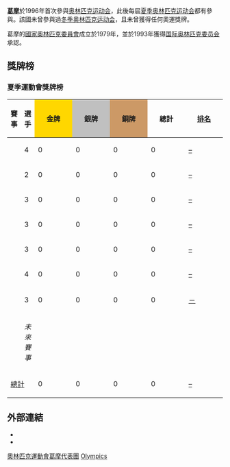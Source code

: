 {{Infobox Country Olympics|NOC=COM}}
'''[[葛摩|葛摩]]'''於1996年首次參與[[奥林匹克运动会|奥林匹克运动会]]，此後每屆[[夏季奥林匹克运动会|夏季奥林匹克运动会]]都有參與。該國未曾參與過[[冬季奥林匹克运动会|冬季奥林匹克运动会]]，且未曾獲得任何奧運獎牌。

葛摩的[[國家奧林匹克委員會|國家奧林匹克委員會]]成立於1979年，並於1993年獲得[[国际奥林匹克委员会|国际奥林匹克委员会]]承認。

==獎牌榜==
{{See also|奥林匹克运动会奖牌统计}}
{{col-begin}}
{{col-2}}
=== 夏季運動會獎牌榜 ===
{| class="wikitable" style="text-align:center; font-size:90%;"
|-
!賽事
!選手
|style="background:gold; width:4.5em; font-weight:bold;"|金牌
|style="background:silver; width:4.5em; font-weight:bold;"|銀牌
|style="background:#cc9966; width:4.5em; font-weight:bold;"|銅牌
!style="width:4.5em; font-weight:bold;"|總計
!style="width:4.5em; font-weight:bold;"|[[奧林匹克運動會獎牌榜|排名]]
|-
|align=left| {{GamesName|SOG|1996}} || 4 || 0 || 0 || 0 || 0 || [[1996年夏季奥林匹克运动会奖牌榜|–]]
|- 
|align=left| {{GamesName|SOG|2000}} || 2 || 0 || 0 || 0 || 0 || [[2000年夏季奥林匹克运动会奖牌榜|–]]
|-
|align=left| {{GamesName|SOG|2004}} || 3 || 0 || 0 || 0 || 0 || [[2004年夏季奥林匹克运动会奖牌榜|–]]
|-
|align=left| {{GamesName|SOG|2008}} || 3 || 0 || 0 || 0 || 0 || [[2008年夏季奥林匹克运动会奖牌榜|–]]
|-
|align=left| {{GamesName|SOG|2012}} || 3 || 0 || 0 || 0 || 0 || [[2012年夏季奥林匹克运动会奖牌榜|–]]
|-
|align=left| {{GamesName|SOG|2016}} || 4 || 0 || 0 || 0 || 0 || [[2016年夏季奧林匹克運動會獎牌榜|–]]
|-
|align=left| {{GamesName|SOG|2020}} || 3 || 0 || 0 || 0 || 0 || [[2020年夏季奧林匹克運動會獎牌榜|－]]
|-
|align=left| {{GamesName|SOG|2024}} || colspan=6; rowspan=3 | ''未來賽事''
|-
|align=left| {{GamesName|SOG|2028}}
|-
|align=left| {{GamesName|SOG|2032}}
|-
!colspan=2| [[奥林匹克运动会奖牌统计|總計]] !! 0 !! 0 !! 0 !! 0 !! [[奥林匹克运动会奖牌统计|–]]
|}

== 外部連結 ==
* {{cite web |title=Comoros |publisher=International Olympic Committee |url=http://www.olympic.org/comoros |accessdate=2017-03-11 |archive-date=2017-07-18 |archive-url=https://web.archive.org/web/20170718054427/https://www.olympic.org/comoros |dead-url=no }}
* {{cite web |title=Comoros |publisher=Sports-Reference.com |url=http://www.sports-reference.com/olympics/countries/COM |accessdate=2017-03-11 |archive-date=2009-02-20 |archive-url=https://web.archive.org/web/20090220002352/http://www.sports-reference.com/olympics/countries/COM/ |dead-url=yes }}

{{Nations at the Olympics}}

[[Category:奧林匹克運動會葛摩代表團|]]
[[Category:葛摩體育|Olympics]]

{{Olympics-stub}}